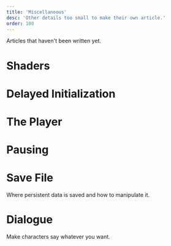 ```yaml
---
title: 'Miscellaneous'
desc: 'Other details too small to make their own article.'
order: 100
---
```


Articles that haven't been written yet.

# Shaders

# Delayed Initialization

# The Player

# Pausing

# Save File

Where persistent data is saved and how to manipulate it.

# Dialogue

Make characters say whatever you want.

